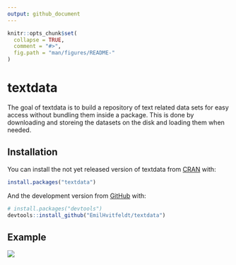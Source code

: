 ```yaml
---
output: github_document
---
```


<!-- README.md is generated from README.Rmd. Please edit that file -->

```r
knitr::opts_chunk$set(
  collapse = TRUE,
  comment = "#>",
  fig.path = "man/figures/README-"
)
```
# textdata

<!-- badges: start -->
<!-- badges: end -->

The goal of textdata is to build a repository of text related data sets for easy access without bundling them inside a package. This is done by downloading and storeing the datasets on the disk and loading them when needed.

## Installation

You can install the not yet released version of textdata from [CRAN](https://CRAN.R-project.org) with:

``` r
install.packages("textdata")
```

And the development version from [GitHub](https://github.com/) with:

``` r
# install.packages("devtools")
devtools::install_github("EmilHvitfeldt/textdata")
```
## Example

![](man/figures/screen-shot.png)
